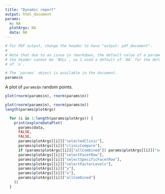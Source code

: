 ```yaml
---
title: "Dynamic report"
output: html_document
params:
  n: NA
  plotArgs: NA
  data: NA
---
```


```r
# For PDF output, change the header to have "output: pdf_document".
#
# Note that due to an issue in rmarkdown, the default value of a parameter in
# the header cannot be `NULL`, so I used a default of `NA` for the default value
# of `n`.
```


```r
# The `params` object is available in the document.
params$n
```

A plot of `params$n` random points.

```r
plot(rnorm(params$n), rnorm(params$n))
```

```r
plot(rnorm(params$n), rnorm(params$n))
length(params$plotArgs)
```

<!-- # ```{r setup, include=FALSE} -->
<!-- # knitr::opts_chunk$set(echo = TRUE) -->
<!-- # ``` -->



```r
  for (i in 1:length(params$plotArgs)) {
    print(exploreDataPlot(
      params$data,
      FALSE,
      FALSE,
      params$plotArgs[[i]]["selectedClinic"],
      params$plotArgs[[i]]["clinicCompare"],
      if (params$plotArgs[[i]]["allCombined"]) params$plotArgs[[i]]["selectFillColor"] else "Clinic",
      params$plotArgs[[i]]["selectFacetRow"],
      params$plotArgs[[i]]["selectSpecificFacetRow"],
      params$plotArgs[[i]]["selectFactorLevels"],
      params$plotArgs[[i]]["y"],
      params$plotArgs[[i]]["x"],
      params$plotArgs[[i]]["allCombined"]
    ))
  }

```
